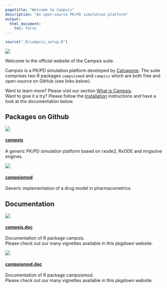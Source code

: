 ```yaml
---
pagetitle: "Welcome to Campsis"
description: "An open-source PK/PD simulation platform"
output:
  html_document:
    toc: false
---
```


```r
source("_R/campsis_setup.R")
```

![](images/campsis_banner_small.png)

Welcome to the official website of the Campsis suite.  

Campsis is a PK/PD simulation platform developed by [Calvagone](http://www.calvagone.com). The suite comprises two R packages `campsismod` and `campsis` which are both free and open-source on GitHub (see links below).  

Want to learn more? Please visit our section [What is Campsis](./intro.html).  
Want to give it a try? Please follow the [Installation](./install.html) instructions and have a look at the documentation below.

## Packages on Github

<div class="level">
<div class="column-left">
<a href="https://github.com/Calvagone/campsis"><img src="images/campsis_logo.png"></a>
</div>

<div class="column-right">

#### [campsis](https://github.com/Calvagone/campsis)

A generic PK/PD simulation platform based on rxode2, RxODE and mrgsolve engines.

</div>
</div>

<div class="level">
<div class="column-left">
<a href="https://github.com/Calvagone/campsismod"><img src="images/campsismod_logo.png"></a>
</div>

<div class="column-right">

#### [campsismod](https://github.com/Calvagone/campsismod)

Generic implementation of a drug model in pharmacometrics.

</div>
</div>

## Documentation

<div class="level">
<div class="column-left">
<a href="https://calvagone.github.io/campsis.doc/"><img src="images/campsis_doc_logo.png"></a>
</div>

<div class="column-right">

#### [campsis.doc](https://calvagone.github.io/campsis.doc/)

Documentation of R package campsis.  
Please check out our many vignettes available in this pkgdown website.

</div>
</div>


<div class="level">
<div class="column-left">
<a href="https://calvagone.github.io/campsismod.doc/"><img src="images/campsismod_doc_logo.png"></a>
</div>

<div class="column-right">

#### [campsismod.doc](https://calvagone.github.io/campsismod.doc/)

Documentation of R package campsismod.  
Please check out our many vignettes available in this pkgdown website.

</div>
</div>
